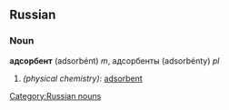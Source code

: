 ==Russian==
[[Category:Russian nouns]]
===Noun===
'''адсорбент''' (adsorbént) ''m'', адсорбенты (adsorbénty) ''pl''

#''(physical chemistry)'': [[adsorbent]]